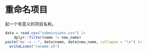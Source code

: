 # 重命名项目

起一个有意义的项目名称。

```r
data = read.csv("submissions.csv") |> 
    dplyr::filter(name != new_name)
paste("mv -v --", data$name, data$new_name, collapse = "\n") |> 
  writeLines("rename.sh")
```
